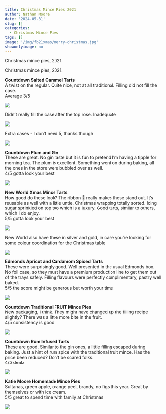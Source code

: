 ```yaml
---
title: Christmas Mince Pies 2021
author: Nathan Moore
date: '2024-05-31'
slug: []
categories:
  - Christmas Mince Pies
tags: []
image: '/img/fb21xmas/merry-christmas.jpg'
showonlyimage: no
---
```


Christmas mince pies, 2021.

<!--more-->

Christmas mince pies, 2021.

**Countdown Salted Caramel Tarts**          
A twist on the regular. Quite nice, not at all traditional. Filling did not fill the case.        
Average 3/5

![](/img/fb21xmas/cd-salted-caramel.jpg)

Didn't really fill the case after the top rose. Inadequate

![](/img/fb21xmas/cd-salted-gap.jpg)

Extra cases - I don't need 5, thanks though

![](/img/fb21xmas/cd-salted-cases.jpg)

**Countdown Plum and Gin**        
These are great. No gin taste but it is fun to pretend I'm having a tipple for morning tea. The plum is excellent. Something went on during baking, all the ones in the store were bubbled over as well.         
4/5 gotta look your best

![](/img/fb21xmas/cd-plum-gin.jpg)

**New World Xmas Mince Tarts**        
How good do these look? The ribbon 🎀 really makes these stand out. It's reusable as well with a little untie. Christmas wrapping totally sorted. Icing sugar sprinkled on top too which is a luxury. Good tarts, similar to others, which I do enjoy.       
5/5 gotta look your best

![](/img/fb21xmas/new-world-ribbon.jpg)

New World also have these in silver and gold, in case you're looking for some colour coordination for the Christmas table

![](/img/fb21xmas/new-world-shop.jpg)

**Edmonds Apricot and Cardamom Spiced Tarts**            
These were surprisingly good. Well presented in the usual Edmonds box. No foil case, so they must have a premium production line to get them out of the trays safely. Filling flavours were perfectly complimentary, pastry well baked.          
5/5 the score might be generous but worth your time

![](/img/fb21xmas/new-world-shop.jpg)

**Countdown Traditional FRUIT Mince Pies**        
New packaging, I think. They might have changed up the filling recipe slightly? There was a little more bite in the fruit.     
4/5 consistency is good

![](/img/fb21xmas/cd-trad.jpg)

**Countdown Rum Infused Tarts**     
These are good. Similar to the gin ones, a little filling escaped during baking. Just a hint of rum spice with the traditional fruit mince. Has the price been reduced? Don't be scared folks.       
4/5 dealz

![](/img/fb21xmas/cd-rum.jpg)

**Katie Moore Homemade Mince Pies**        
Sultanas, green apple, orange peel, brandy, no figs this year. Great by themselves or with ice cream.    
5/5 great to spend time with family at Christmas

![](/img/fb21xmas/homemade.jpg)
